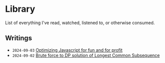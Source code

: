 # Library

List of everything I've read, watched, listened to, or otherwise consumed.

## Writings

- `2024-09-03` [Optimizing Javascript for fun and for profit](https://romgrk.com/posts/optimizing-javascript)
- `2024-09-02` [Brute force to DP solution of Longest Common Subsequence](https://ics.uci.edu/~eppstein/161/960229.html)